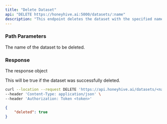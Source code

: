 ```yaml
---
title: "Delete Dataset"
api: "DELETE https://honeyhive.ai:5000/datasets/:name"
description: "This endpoint deletes the dataset with the specified name."
---
```


### Path Parameters

<ParamField path="name" type="string">
  The name of the dataset to be deleted.
</ParamField>

### Response

<ResponseField name="data" type="object">

The response object

<Expandable title="Toggle object">

<ResponseField name="deleted" type="boolean">
  This will be true if the dataset was successfully deleted.
</ResponseField>

</Expandable>

</ResponseField>

<RequestExample>

```bash Example Request
curl --location --request DELETE 'https://api.honeyhive.ai/datasets/<name>' \
--header 'Content-Type: application/json' \
--header 'Authorization: Token <token>'
```

</RequestExample>

<ResponseExample>

```json Response
{
    "deleted": true
}

```

</ResponseExample>